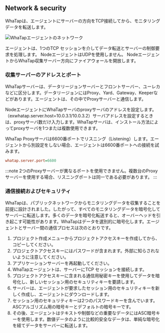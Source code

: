 ## Network & security

WhaTapは、エージェントにサーバーの方向をTCP接続してから、モニタリングデータを転送します。

![WhaTapエージェントのネットワーク](https://img.whatap.io/media/agent_node/agent_net.png)

エージェントは、1つのTCP セッションを介してデータ転送とサーバーの制御要求を処理します。 NodeエージェントはUDPを使用しません。 NodeエージェントからWhaTap収集サーバー方向にファイアウォールを開放します。

### 収集サーバーのアドレスとポート

WhaTapサーバーは、データリージョンサーバーとフロントサーバー、ユーレカなどに区分します。データリージョンにはProxy、Yard、Gateway、Keeperなどがあります。エージェントは、その中でProxyサーバーと通信します。

NodeエージェントにWhaTapサーバのproxyサーバのアドレスを設定します。（exwhatap.server.host=10.0.3.1/10.0.3.2）サーバアドレスを設定するときは、proxyサーバ数だけ入力します。WhaTapサーバは、インストール方法によってproxyサーバを1つまたは複数使用できます。

WhaTap Proxyサーバは6600番ポートでリスニング（Listening）します。エージェントから別設定をしない場合、エージェントは6600番ポートへの接続を試みます。

```ini title='whatap.conf 포트 설정'
whatap.server.port=6600
```

:::note
2つのProxyサーバーが異なるポートを使用できません。複数台のProxyサーバーを使用する場合、リスニングポートは同一である必要があります。
:::

### 通信接続およびセキュリティ

WhaTapは、パブリックネットワークからモニタリングデータを収集することを前提に設計されました。したがって、すべてのモニタリングデータを暗号化してサーバーに転送します。多くのデータを暗号化転送すると、オーバーヘッドを引き起こす可能性があります。WhaTapはデータを選別的に暗号化します。エージェントとサーバー間の通信プロセスは次のとおりです。

1.  プロジェクト作成メニューからプロジェクトアクセスキーを作成してから、コピーしてください。
2.  プロジェクトアクセスキーにはパスワードが含まれます。外部に知らされないように注意してください。
3.  アプリケーションサーバーを再起動してください。
4.  WhaTapエージェントは、サーバーにTCP セッションを接続します。
5.  プロジェクトアクセスキーに含まれる通信用秘密キーを使用してデータを暗号化し、新しいセッション用のセキュリティキーを要請します。
6.  サーバーは、エージェントが要求したセッション用のセキュリティキーを新しく作成し、エージェントにダウンロードします。
7.  セッション用のセキュリティキーは2つのパスワードキーを含んでいます。ASCアルゴリズム用の暗号キーとデフォルトの暗号キーです。
8.  その後、エージェントはテキストや制御などの重要なデータにはASC暗号キーを使用します。数値データのように比較的安全なデータは、単純な暗号化を経てデータをサーバーに転送します。
